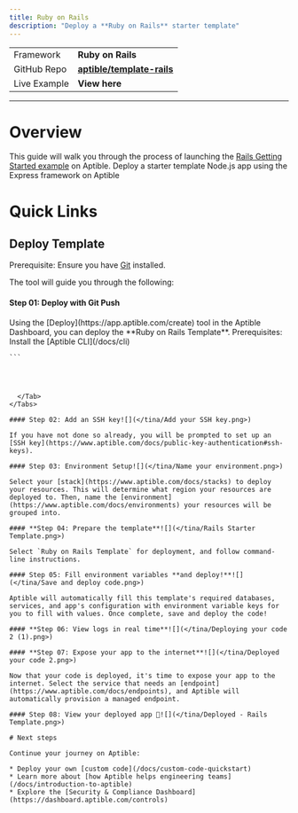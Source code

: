 ```yaml
---
title: Ruby on Rails
description: "Deploy a **Ruby on Rails** starter template"
---
```


<CardGroup cols={2}>

  <Card title="Deploy in Aptible" icon="up-">
  </Card>

  |  |                            |
| -------- | ------------------------------------- |
| Framework     | **Ruby on Rails**                     |
| GitHub Repo      | **[aptible/template-rails](https://github.com/aptible/template-rails)**                   |
| Live Example   | **View here** |

</CardGroup>

---

# Overview

This guide will walk you through the process of launching the [Rails Getting Started example](https://guides.rubyonrails.org/v4.2.7/getting_started.html) on Aptible. Deploy a starter template Node.js app using the Express framework on Aptible

# Quick Links

## Deploy Template

<Warning> Prerequisite: Ensure you have [Git](https://git-scm.com/downloads) installed.</Warning>

The tool will guide you through the following:

#### Step 01: Deploy with Git Push

<Tabs>
  <Tab title="Deploy Tool">
    Using the [Deploy](https://app.aptible.com/create) tool in the Aptible Dashboard, you can deploy the **Ruby on Rails Template**. 
  </Tab>
  <Tab title="CLI">
   <Warning>Prerequisites: Install the [Aptible CLI](/docs/cli) </Warning>

    ```

```



  </Tab>
</Tabs>

#### Step 02: Add an SSH key![](</tina/Add your SSH key.png>)

If you have not done so already, you will be prompted to set up an [SSH key](https://www.aptible.com/docs/public-key-authentication#ssh-keys).

#### Step 03: Environment Setup![](</tina/Name your environment.png>)

Select your [stack](https://www.aptible.com/docs/stacks) to deploy your resources. This will determine what region your resources are deployed to. Then, name the [environment](https://www.aptible.com/docs/environments) your resources will be grouped into.

#### **Step 04: Prepare the template**![](</tina/Rails Starter Template.png>)

Select `Ruby on Rails Template` for deployment, and follow command-line instructions.

#### Step 05: Fill environment variables **and deploy!**![](</tina/Save and deploy code.png>)

Aptible will automatically fill this template's required databases, services, and app's configuration with environment variable keys for you to fill with values. Once complete, save and deploy the code!

#### **Step 06: View logs in real time**![](</tina/Deploying your code 2 (1).png>)

#### **Step 07: Expose your app to the internet**![](</tina/Deployed your code 2.png>)

Now that your code is deployed, it's time to expose your app to the internet. Select the service that needs an [endpoint](https://www.aptible.com/docs/endpoints), and Aptible will automatically provision a managed endpoint.

#### Step 08: View your deployed app 🎉![](</tina/Deployed - Rails Template.png>)

# Next steps

Continue your journey on Aptible:

* Deploy your own [custom code](/docs/custom-code-quickstart)
* Learn more about [how Aptible helps engineering teams](/docs/introduction-to-aptible)
* Explore the [Security & Compliance Dashboard](https://dashboard.aptible.com/controls)

